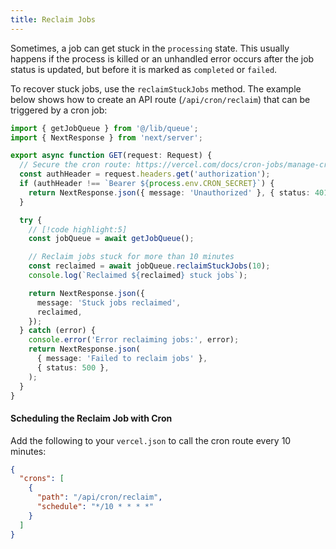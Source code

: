 ```yaml
---
title: Reclaim Jobs
---
```


Sometimes, a job can get stuck in the `processing` state. This usually happens if the process is killed or an unhandled error occurs after the job status is updated, but before it is marked as `completed` or `failed`.

To recover stuck jobs, use the `reclaimStuckJobs` method. The example below shows how to create an API route (`/api/cron/reclaim`) that can be triggered by a cron job:

```typescript title="@/app/api/cron/reclaim.ts"
import { getJobQueue } from '@/lib/queue';
import { NextResponse } from 'next/server';

export async function GET(request: Request) {
  // Secure the cron route: https://vercel.com/docs/cron-jobs/manage-cron-jobs#securing-cron-jobs
  const authHeader = request.headers.get('authorization');
  if (authHeader !== `Bearer ${process.env.CRON_SECRET}`) {
    return NextResponse.json({ message: 'Unauthorized' }, { status: 401 });
  }

  try {
    // [!code highlight:5]
    const jobQueue = await getJobQueue();

    // Reclaim jobs stuck for more than 10 minutes
    const reclaimed = await jobQueue.reclaimStuckJobs(10);
    console.log(`Reclaimed ${reclaimed} stuck jobs`);

    return NextResponse.json({
      message: 'Stuck jobs reclaimed',
      reclaimed,
    });
  } catch (error) {
    console.error('Error reclaiming jobs:', error);
    return NextResponse.json(
      { message: 'Failed to reclaim jobs' },
      { status: 500 },
    );
  }
}
```

#### Scheduling the Reclaim Job with Cron

Add the following to your `vercel.json` to call the cron route every 10 minutes:

```json title="vercel.json"
{
  "crons": [
    {
      "path": "/api/cron/reclaim",
      "schedule": "*/10 * * * *"
    }
  ]
}
```
